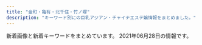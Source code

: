 ```yaml
---
title: "金町・亀有・北千住・竹ノ塚"
description: "キーワード別にの巨乳アジアン・チャイナエステ嬢情報をまとめました。"
---
```


新着画像と新着キーワードをまとめています。
2021年06月28日の情報です。

<DmmAffiliateIns />
<KeywordTable
  shops={
    [
    {
        "station": "\u5343\u4f4f\u5927\u6a4b\u99c5",
        "keywords": {
            "D": 12,
            "E": 6
        },
        "name": "\u30d0\u30e9\u306e\u7a7a\u9593",
        "url": "https://s-esthe.biz/",
        "img_links": [
            "https://s-esthe.biz/wp-content/uploads/2019/06/23456hito.jpg",
            "https://s-esthe.biz/wp-content/themes/este/img/4.jpg",
            "https://s-esthe.biz/wp-content/themes/este/img/top-img02.png",
            "https://s-esthe.biz/wp-content/themes/este/img/call.png",
            "https://s-esthe.biz/wp-content/uploads/2019/06/345678hito.jpg",
            "https://s-esthe.biz/wp-content/uploads/2021/05/211nss.jpg",
            "https://s-esthe.biz/wp-content/themes/este/img/tel_footer.png",
            "https://s-esthe.biz/wp-content/themes/este/img/3.jpg",
            "https://s-esthe.biz/wp-content/themes/este/img/top-img01b.png",
            "https://s-esthe.biz/wp-content/uploads/2019/06/47567uhito.jpg",
            "https://s-esthe.biz/wp-content/uploads/2019/06/651hito.jpg",
            "https://s-esthe.biz/wp-content/themes/este/img/top-img01a.png",
            "https://s-esthe.biz/wp-content/themes/este/img/tel_header.png",
            "https://s-esthe.biz/wp-content/themes/este/img/1.jpg",
            "https://s-esthe.biz/wp-content/themes/este/img/2.jpg"
        ]
    },
    {
        "station": "JR\u91d1\u753a\u99c5\u5317\u53e3",
        "img_links": [
            "http://urara.tyo.cm/photos/sites/5/2020/07/2020072904152581.jpg",
            "http://urara.tyo.cm/images/slider02.png",
            "http://urara.tyo.cm/images/slider03.png",
            "http://urara.tyo.cm/photos/sites/5/2020/08/2020082101302071.jpg",
            "http://urara.tyo.cm/photos/sites/5/2021/02/2021021804210413.jpg",
            "http://urara.tyo.cm/photos/sites/5/2020/07/2020072904152344.jpg",
            "http://urara.tyo.cm/images/bg_infotit.png",
            "http://urara.tyo.cm/images/link_nav01.png",
            "http://urara.tyo.cm/photos/sites/5/2020/07/2020072904152474.jpg",
            "http://urara.tyo.cm/images/link_nav05.png",
            "http://urara.tyo.cm/photos/sites/5/2021/06/2021060107130435.jpg",
            "http://urara.tyo.cm/images/top.png",
            "http://urara.tyo.cm/images/link_nav03.png",
            "http://urara.tyo.cm/photos/sites/5/2021/06/2021060107130367.jpg",
            "http://urara.tyo.cm/photos/sites/5/2020/11/2020112706272440.jpg",
            "http://urara.tyo.cm/images/link_nav06.png",
            "http://urara.tyo.cm/images/link_nav02.png",
            "http://urara.tyo.cm/images/tit_staff01.png",
            "http://urara.tyo.cm/images/ico02.png",
            "http://urara.tyo.cm/images/link_nav04.png",
            "http://urara.tyo.cm/images/tit_info01.png",
            "http://urara.tyo.cm/photos/sites/5/2021/06/2021062205032288.jpg",
            "http://urara.tyo.cm/photos/sites/5/2020/07/2020072904152438.jpg",
            "http://urara.tyo.cm/images/pagetop.png",
            "http://urara.tyo.cm/photos/sites/5/2020/09/2020091508111353.jpg",
            "http://urara.tyo.cm/images/slider01.png",
            "http://urara.tyo.cm/images/tit_info02.png",
            "http://urara.tyo.cm/images/tit_staff02.png"
        ],
        "keywords": {
            "84": 13,
            "87": 13,
            "86": 52,
            "85": 52,
            "83": 13,
            "D": 143
        },
        "name": "\u9e97",
        "url": "http://urara.tyo.cm/"
    },
    {
        "name": "\u82b1\u306e\u604b",
        "keywords": {},
        "url": "http://bananokoi.ies.bz/",
        "station": "\u7dbe\u702c\u99c5\u6771\u53e3",
        "img_links": []
    },
    {
        "img_links": [
            "http://angela.esjp.xyz/girl/2.jpg",
            "http://angela.esjp.xyz/images/newsbg.png",
            "http://angela.esjp.xyz/girl/3.jpg",
            "http://angela.esjp.xyz/images/roomimg/photo02.jpg",
            "http://angela.esjp.xyz/girl/6.jpg",
            "http://angela.esjp.xyz/girl/5.jpg",
            "http://angela.esjp.xyz/images/staff_bg.png",
            "http://angela.esjp.xyz/girl/4.jpg",
            "http://angela.esjp.xyz/images/tel_footer.png",
            "http://angela.esjp.xyz/girl/1.jpg",
            "http://angela.esjp.xyz/images/pickup_line.png",
            "http://angela.esjp.xyz/images/roomimg/photo01.jpg",
            "http://angela.esjp.xyz/images/topbg.jpg",
            "http://angela.esjp.xyz/images/nophotos.jpg",
            "http://angela.esjp.xyz/images/mobile_bg.png"
        ],
        "station": "\u7dbe\u702c\u99c5\u6771\u53e3",
        "url": "http://angela.esjp.xyz/",
        "keywords": {},
        "name": "Angela \u30a2\u30f3\u30b8\u30a7\u30e9"
    },
    {
        "keywords": {},
        "url": "https://white.tyo.cm/",
        "img_links": [],
        "station": "JR\u4e80\u6709\u99c5\u5317\u53e3",
        "name": "W\u30fb\u30db\u30ef\u30a4\u30c8"
    },
    {
        "img_links": [
            "http://seifukulure.esnavi.work/nei3.jpg",
            "http://seifukulure.esnavi.work/2/uploadimg/1623199012.jpeg",
            "http://seifukulure.esnavi.work/staff1.jpg",
            "http://seifukulure.esnavi.work/nei5.jpg",
            "http://seifukulure.esnavi.work/6.jpg",
            "http://seifukulure.esnavi.work/2/uploadimg/1623199572.jpeg",
            "http://seifukulure.esnavi.work/2/uploadimg/1623199126.jpeg",
            "http://seifukulure.esnavi.work/2.png",
            "http://seifukulure.esnavi.work/2/uploadimg/1623198856.jpeg",
            "http://seifukulure.esnavi.work/s_massage.png",
            "http://seifukulure.esnavi.work/massage1.png",
            "http://seifukulure.esnavi.work/s_staff.png",
            "http://seifukulure.esnavi.work/2/uploadimg/1623198943.jpeg",
            "http://seifukulure.esnavi.work/int2.png",
            "http://seifukulure.esnavi.work/2/uploadimg/1623199286.jpeg",
            "http://seifukulure.esnavi.work/top.png",
            "http://seifukulure.esnavi.work/nei_bj3.jpg",
            "http://seifukulure.esnavi.work/news.png",
            "http://seifukulure.esnavi.work/2/uploadimg/1623199458.jpeg",
            "http://seifukulure.esnavi.work/1.png",
            "http://seifukulure.esnavi.work/biaoti.jpg"
        ],
        "name": "\u5236\u670d\u306e\u8a98\u60d1",
        "url": "http://seifukulure.esnavi.work/",
        "station": "JR\u5317\u5343\u4f4f\u99c5\u897f\u53e3",
        "keywords": {
            "86": 1,
            "85": 2,
            "89": 1,
            "88": 1,
            "90": 2
        }
    },
    {
        "img_links": [
            "http://www.kenyoku.work/images/b1.jpg",
            "http://www.kenyoku.work/images/2.jpg",
            "http://www.kenyoku.work/images/b2.jpg",
            "http://www.kenyoku.work/img/ami1.jpg",
            "http://www.kenyoku.work/images/info.png",
            "http://www.kenyoku.work/images/interior_t.jpg",
            "http://www.kenyoku.work/images/sys.jpg",
            "http://www.kenyoku.work/images/head.jpg",
            "http://www.kenyoku.work/img/miki1.jpg",
            "http://www.kenyoku.work/images/int2.png",
            "http://www.kenyoku.work/images/news.jpg",
            "http://www.kenyoku.work/images/3.jpg",
            "http://www.kenyoku.work/images/4.jpg",
            "http://www.kenyoku.work/img/risa1.jpg",
            "http://www.kenyoku.work/images/int1.png",
            "http://www.kenyoku.work/images/mobile.jpg",
            "http://www.kenyoku.work/img/hana1.jpg",
            "http://www.kenyoku.work/images/staff_t.jpg",
            "http://www.kenyoku.work/images/1.jpg",
            "http://www.kenyoku.work/images/s1.png"
        ],
        "keywords": {},
        "station": "JR\u91d1\u753a\u99c5\u5317\u53e3",
        "url": "http://www.kenyoku.work/",
        "name": "\u5065\u6b32"
    },
    {
        "name": "heart Peace \uff5e\u30cf\u30fc\u30c8\u30d4\u30fc\u30b9\uff5e",
        "img_links": [],
        "keywords": {},
        "url": "https://heart-peace.business.site/",
        "station": "\u7dbe\u702c\u99c5"
    },
    {
        "img_links": [
            "http://www.relax-miyabi.com/img/top-h5R2.jpg",
            "http://www.relax-miyabi.com/img/bnr-01_off.jpg",
            "http://www.relax-miyabi.com/img/glo_01_off.jpg",
            "http://www.relax-miyabi.com/img/slider/2.jpg",
            "http://www.relax-miyabi.com/files/019-03.jpg",
            "http://www.relax-miyabi.com/img/slider/3.jpg",
            "http://www.relax-miyabi.com/img/footer-top_off.jpg",
            "http://www.relax-miyabi.com/files/019-02.jpg",
            "http://www.relax-miyabi.com/files/019.jpg",
            "http://www.relax-miyabi.com/img/glo_05_off.jpg",
            "http://www.relax-miyabi.com/files/014.jpg",
            "http://www.relax-miyabi.com/img/icon_tel.png",
            "http://www.relax-miyabi.com/img/glo_02_off.jpg",
            "http://www.relax-miyabi.com/img/top-course2_off.jpg",
            "http://www.relax-miyabi.com/files/014-02.jpg",
            "http://www.relax-miyabi.com/img/bnr-02_off.jpg",
            "http://www.relax-miyabi.com/img/glo_03_off.jpg",
            "http://www.relax-miyabi.com/img/top-h5R.jpg",
            "http://www.relax-miyabi.com/img/top-course_off.jpg",
            "http://www.relax-miyabi.com/img/slider/1.jpg",
            "http://www.relax-miyabi.com/img/h4-top.jpg",
            "http://www.relax-miyabi.com/files/014-03.jpg",
            "http://www.relax-miyabi.com/img/glo_04_off.jpg",
            "http://www.relax-miyabi.com/img/glo_06_off.jpg"
        ],
        "name": "\u96c5",
        "station": "\u4e94\u53cd\u91ce\u99c5",
        "url": "http://www.relax-miyabi.com/",
        "keywords": {
            "86": 3,
            "D": 6,
            "88": 3
        }
    },
    {
        "keywords": {
            "87": 3,
            "86": 3
        },
        "station": "\u7af9\u30ce\u585a\u99c5\u6771\u53e3",
        "img_links": [
            "http://esthe-aroma.xyz/images/clear.png",
            "http://esthe-aroma.xyz/images/header3.png",
            "http://esthe-aroma.xyz/images/home.png",
            "http://esthe-aroma.xyz/images/blog_002.png",
            "http://esthe-aroma.xyz/images/home_002.png",
            "http://esthe-aroma.xyz/images/acc1.jpg",
            "http://esthe-aroma.xyz/images/friend.png",
            "http://esthe-aroma.xyz/images/info.png",
            "http://esthe-aroma.xyz/images/staff.png",
            "http://esthe-aroma.xyz/images/esthe3.jpg",
            "http://esthe-aroma.xyz/images/gallery.png",
            "http://esthe-aroma.xyz/images/esthe1.jpg",
            "http://esthe-aroma.xyz/images/acc.jpg",
            "http://esthe-aroma.xyz/images/link.png",
            "http://esthe-aroma.xyz/images/esthe2.jpg",
            "http://esthe-aroma.xyz/images/main1.jpg",
            "http://esthe-aroma.xyz/images/cg02.jpg",
            "http://esthe-aroma.xyz/images/cg01.jpg",
            "http://esthe-aroma.xyz/images/main-sp.jpg"
        ],
        "name": "\u5927\u5bb6\u65cf",
        "url": "http://esthe-aroma.xyz/"
    },
    {
        "keywords": {},
        "station": "JR\u4e80\u6709\u99c5\u5317\u53e3",
        "img_links": [],
        "url": "http://manzoku666.ests.jp/",
        "name": "\u82b1\u6d77"
    },
    {
        "url": "http://koi.rankuens.com/",
        "keywords": {
            "86": 2,
            "D": 5,
            "87": 1,
            "88": 1,
            "E": 1,
            "89": 2
        },
        "station": "JR\u4e80\u6709\u99c5\u5357\u53e3",
        "img_links": [
            "http://koi.rankuens.com/css/top004.jpg",
            "http://koi.rankuens.com/css/nav/nav02.jpg",
            "http://koi.rankuens.com/css/top00000001.jpg",
            "http://koi.rankuens.com/css/staff/staff11-b.jpg",
            "http://koi.rankuens.com/css/staff/staff08.jpg",
            "http://koi.rankuens.com/css/staff/staff00006.jpg",
            "http://koi.rankuens.com/css/left.jpg",
            "http://koi.rankuens.com/css/nav/nav01.jpg",
            "http://koi.rankuens.com/css/staff/staff12-a.jpg",
            "http://koi.rankuens.com/css/staff/staff09.jpg",
            "http://koi.rankuens.com/css/head03.jpg",
            "http://koi.rankuens.com/css/nav/nav05.jpg",
            "http://koi.rankuens.com/css/staff/staff000005.jpg",
            "http://koi.rankuens.com/css/nav/nav06.jpg",
            "http://koi.rankuens.com/css/nav/nav03.jpg",
            "http://koi.rankuens.com/css/nav/nav04.jpg",
            "http://koi.rankuens.com/css/staff/staff11-a.jpg",
            "http://koi.rankuens.com/css/right.jpg",
            "http://koi.rankuens.com/css/top005.jpg"
        ],
        "name": "\u604b\u4eba\u697d\u5712"
    },
    {
        "name": "\u30b5\u30e9\u30f3",
        "keywords": {},
        "url": "http://kenkohouse.com/",
        "station": "JR\u4e80\u6709\u99c5\u5317\u53e3",
        "img_links": []
    },
    {
        "keywords": {},
        "name": "\u7652\u3057\u306e\u5bb6",
        "station": "JR\u4e80\u6709\u99c5\u5317\u53e3",
        "img_links": [
            "http://www.maria0228.com/img/3.jpg",
            "http://www.maria0228.com/img/erika.jpg",
            "http://www.maria0228.com/img/aya.jpg",
            "http://www.maria0228.com/img/5.jpg",
            "http://www.maria0228.com/img/nana.jpg",
            "http://www.maria0228.com/img/mina.jpg",
            "http://www.maria0228.com/img/ayumi.jpg",
            "http://www.maria0228.com/img/6.jpg",
            "http://www.maria0228.com/img/4.jpg",
            "http://www.maria0228.com/img/2.jpg",
            "http://www.maria0228.com/img/7.jpg",
            "http://www.maria0228.com/img/1.jpg",
            "http://www.maria0228.com/img/danni.jpg",
            "http://www.maria0228.com/img/yuri.jpg"
        ],
        "url": "http://www.maria0228.com/"
    },
    {
        "img_links": [
            "http://kenkounoie-umejima.este88.com/gals/akane1.jpg",
            "http://kenkounoie-umejima.este88.com/images/acc4.jpg",
            "http://kenkounoie-umejima.este88.com/images/acc2.jpg",
            "http://kenkounoie-umejima.este88.com/images/img3.jpg",
            "http://kenkounoie-umejima.este88.com/images/qr.jpg",
            "http://kenkounoie-umejima.este88.com/images/img1.jpg",
            "http://kenkounoie-umejima.este88.com/gals/rika1.jpg",
            "http://kenkounoie-umejima.este88.com/images/img2.jpg",
            "http://kenkounoie-umejima.este88.com/images/acc3.jpg",
            "http://kenkounoie-umejima.este88.com/gals/ai1.jpg",
            "http://kenkounoie-umejima.este88.com/images/img4.jpg",
            "http://kenkounoie-umejima.este88.com/gals/mimi1.jpg",
            "http://kenkounoie-umejima.este88.com/images/acc1.jpg",
            "http://kenkounoie-umejima.este88.com/i/sp02.jpg",
            "http://kenkounoie-umejima.este88.com/images/info.png",
            "http://kenkounoie-umejima.este88.com/images/acc5.jpg",
            "http://kenkounoie-umejima.este88.com/gals/kiki1.jpg",
            "http://kenkounoie-umejima.este88.com/gals/risa1.jpg",
            "http://kenkounoie-umejima.este88.com/gals/emi1.jpg"
        ],
        "name": "\u5065\u5eb7\u306e\u5bb6",
        "url": "http://kenkounoie-umejima.este88.com/",
        "keywords": {},
        "station": "\u6885\u5cf6\u99c5"
    },
    {
        "name": "\u541b\u5b89",
        "station": "\u5800\u5207\u83d6\u84b2\u5712\u99c5",
        "url": "https://kungangm.jimdofree.com/",
        "img_links": [
            "https://image.jimcdn.com/app/cms/image/transf/dimension=1080x1024:format=jpg/path/s491738307dab8ed0/image/ie54739bfe4411825/version/1621849495/image.jpg",
            "https://image.jimcdn.com/app/cms/image/transf/none/path/s491738307dab8ed0/image/iba7a970dbc047ea1/version/1622963325/image.jpg",
            "https://image.jimcdn.com/app/cms/image/transf/dimension=960x1024:format=jpg/path/s491738307dab8ed0/image/i8114f4be25f79eef/version/1622963495/image.jpg",
            "https://image.jimcdn.com/app/cms/image/transf/dimension=210x1024:format=jpg/path/s491738307dab8ed0/image/i16322469d316d7dd/version/1622963544/image.jpg",
            "https://image.jimcdn.com/app/cms/image/transf/dimension=1080x1024:format=jpg/path/s491738307dab8ed0/image/i0ab0a1b77accb1c7/version/1622889641/image.jpg",
            "https://image.jimcdn.com/app/cms/image/transf/none/path/s491738307dab8ed0/image/i5806f8c0fbbca598/version/1417614009/image.jpg"
        ],
        "keywords": {}
    },
    {
        "station": "JR\u91d1\u753a\u99c5\u5317\u53e3",
        "keywords": {
            "90": 5,
            "82": 5,
            "F": 5,
            "83": 5,
            "D": 10,
            "C": 16,
            "85": 5
        },
        "name": "\u7652\u3057\u306e\u8594\u8587",
        "url": "http://iyasinobara.oks.bz/",
        "img_links": [
            "http://iyasinobara.oks.bz/images/top.jpg",
            "http://iyasinobara.oks.bz/photos/sites/36/2021/06/2021061008395550.jpg",
            "http://iyasinobara.oks.bz/photos/sites/36/2021/03/2021030303232197.jpg",
            "http://iyasinobara.oks.bz/images/mobile.jpg",
            "http://iyasinobara.oks.bz/images/room2.jpg",
            "http://iyasinobara.oks.bz/photos/sites/36/2020/02/2020021401252254.jpg",
            "http://iyasinobara.oks.bz/images/room4.jpg",
            "http://iyasinobara.oks.bz/images/s_news.jpg",
            "http://iyasinobara.oks.bz/images/room3.jpg",
            "http://iyasinobara.oks.bz/images/room1.jpg",
            "http://iyasinobara.oks.bz/images/s_staff.jpg",
            "http://iyasinobara.oks.bz/photos/sites/36/2020/11/2020112101523963.jpg",
            "http://iyasinobara.oks.bz/images/s_shedule.jpg"
        ]
    },
    {
        "img_links": [
            "http://ningyo-hime.com/staffPhoto/b20201212112712.jpg",
            "http://ningyo-hime.com/staffPhoto/b20200626161755.jpg",
            "http://ningyo-hime.com/images/gallery1.png",
            "http://ningyo-hime.com/staffPhoto/s20201212104914.jpg",
            "http://ningyo-hime.com/staffPhoto/b20200905132814.jpg",
            "http://ningyo-hime.com/images/mobile.jpg",
            "http://ningyo-hime.com/js/sliderLine/slide_next.png",
            "http://ningyo-hime.com/images/returnBtn.png",
            "http://ningyo-hime.com/staffPhoto/b20200707192550.jpg",
            "http://ningyo-hime.com/staffPhoto/s20201101082513.jpg",
            "http://ningyo-hime.com/js/sliderLine/slide_prev.png",
            "http://ningyo-hime.com/staffPhoto/s20201212112712.jpg",
            "http://ningyo-hime.com/staffPhoto/s20191003141511.jpg",
            "http://ningyo-hime.com/uploadfiles/Image/campaignNingyoHimeCom2.jpg",
            "http://ningyo-hime.com/staffPhoto/s20201230174356.jpg",
            "http://ningyo-hime.com/staffPhoto/b20201212104914.jpg",
            "http://ningyo-hime.com/images/slider1/01.jpg",
            "http://ningyo-hime.com/staffPhoto/s20200630134438.jpg",
            "http://ningyo-hime.com/staffPhoto/b20201101082513.jpg",
            "http://ningyo-hime.com/staffPhoto/b20191003141511.jpg",
            "http://ningyo-hime.com/staffPhoto/s20200626161755.jpg",
            "http://ningyo-hime.com/staffPhoto/b20200630134438.jpg",
            "http://ningyo-hime.com/staffPhoto/s20200707192550.jpg",
            "http://ningyo-hime.com/staffPhoto/s20200905132814.jpg",
            "http://ningyo-hime.com/images/slider1/03.jpg",
            "http://ningyo-hime.com/staffPhoto/b20201230174356.jpg"
        ],
        "station": "\u7dbe\u702c\u99c5\u6771\u53e3",
        "keywords": {
            "D": 5,
            "84": 1,
            "C": 2
        },
        "url": "http://ningyo-hime.com/",
        "name": "\u4eba\u9b5a\u59eb"
    },
    {
        "keywords": {
            "E": 2,
            "86": 1,
            "C": 1,
            "88": 3,
            "F": 1,
            "85": 2,
            "83": 1,
            "D": 3
        },
        "station": "JR\u4e80\u6709\u99c5\u5357\u53e3",
        "url": "https://renren.tyo.cm/",
        "img_links": [
            "https://renren.tyo.cm/images/link_nav01.jpg",
            "https://renren.tyo.cm/images/tit_link.png",
            "https://renren.tyo.cm/images/acc1.jpg",
            "https://renren.tyo.cm/images/acc5.jpg",
            "https://renren.tyo.cm/images/link_nav03.jpg",
            "https://renren.tyo.cm/photos/sites/41/2021/05/2021052004155822.jpg",
            "https://renren.tyo.cm/images/end.png",
            "https://renren.tyo.cm/images/staff02.png",
            "https://renren.tyo.cm/images/side_tel.jpg",
            "https://renren.tyo.cm/images/staff01.png",
            "https://renren.tyo.cm/photos/sites/41/2021/05/202105200415347.jpg",
            "https://renren.tyo.cm/photos/sites/41/2021/05/2021052004155498.jpg",
            "https://renren.tyo.cm/photos/sites/41/2021/05/2021052004154611.jpg",
            "https://renren.tyo.cm/images/tit_new.png",
            "https://renren.tyo.cm/photos/sites/41/2021/05/2021052004154256.jpg",
            "https://renren.tyo.cm/images/acc2.jpg",
            "https://renren.tyo.cm/images/sp_top.png",
            "https://renren.tyo.cm/photos/sites/41/2021/05/2021052004155091.jpg",
            "https://renren.tyo.cm/images/link_nav02.jpg",
            "https://renren.tyo.cm/images/link_nav04.jpg",
            "https://renren.tyo.cm/images/acc6.jpg",
            "https://renren.tyo.cm/images/acc4.jpg",
            "https://renren.tyo.cm/images/acc3.jpg",
            "https://renren.tyo.cm/images/link_nav05.jpg",
            "https://renren.tyo.cm/images/top.png",
            "https://renren.tyo.cm/images/link_nav06.jpg",
            "https://renren.tyo.cm/photos/sites/41/2021/05/2021052004153875.jpg",
            "https://renren.tyo.cm/images/side_mobile.jpg",
            "https://renren.tyo.cm/images/tit_pick.png"
        ],
        "name": "Aroma RenRen"
    },
    {
        "url": "http://youfirstesthe.com/",
        "station": "\u7dbe\u702c\u99c5\u6771\u53e3",
        "keywords": {
            "G": 5,
            "\u30bb\u30af\u30b7\u30fc": 6
        },
        "img_links": [
            "http://youfirstesthe.com/upload/girl/img03/img1_0016.jpg",
            "http://youfirstesthe.com/upload/girl/img02/img1_0021.jpg",
            "http://youfirstesthe.com/images/top/pickup_box.png",
            "http://youfirstesthe.com/images/top/ranking02.png",
            "http://youfirstesthe.com/upload/girl/img03/img2_0029.jpg",
            "http://youfirstesthe.com/upload/girl/img03/img1_0021.jpg",
            "http://youfirstesthe.com/upload/girl/img03/img2_0020.jpg",
            "http://youfirstesthe.com/upload/girl/img03/img5_0008.jpg",
            "http://youfirstesthe.com/upload/girl/img03/img1_0026.jpg",
            "http://youfirstesthe.com/upload/girl/img02/img1_0020.jpg",
            "http://youfirstesthe.com/upload/girl/img03/img1_0020.jpg",
            "http://youfirstesthe.com/images/top/list_btn.png",
            "http://youfirstesthe.com/upload/girl/img02/img1_0026.jpg",
            "http://youfirstesthe.com/upload/girl/img03/img1_0008.jpg",
            "http://youfirstesthe.com/images/top/news.png",
            "http://youfirstesthe.com/upload/girl/img02/img1_0003.jpg",
            "http://youfirstesthe.com/upload/board/img_1601452249.jpg",
            "http://youfirstesthe.com/upload/girl/img03/img2_0014.jpg",
            "http://youfirstesthe.com/upload/girl/img03/img1_0028.jpg",
            "http://youfirstesthe.com/upload/girl/img02/img1_0028.jpg",
            "http://youfirstesthe.com/upload/girl/img03/img2_0003.jpg",
            "http://youfirstesthe.com/upload/girl/img02/img1_0016.jpg",
            "http://youfirstesthe.com/upload/girl/img03/img3_0007.jpg",
            "http://youfirstesthe.com/upload/girl/img03/img3_0003.jpg",
            "http://youfirstesthe.com/upload/girl/img02/img1_0008.jpg",
            "http://youfirstesthe.com/upload/board/img_1616074473.jpg",
            "http://youfirstesthe.com/upload/girl/img02/img1_0019.jpg",
            "http://youfirstesthe.com/images/top/ranking01.png",
            "http://youfirstesthe.com/upload/girl/img02/img1_0015.jpg",
            "http://youfirstesthe.com/upload/girl/img03/img2_0016.jpg",
            "http://youfirstesthe.com/upload/girl/img03/img3_0008.jpg",
            "http://youfirstesthe.com/upload/girl/img03/img2_0028.jpg",
            "http://youfirstesthe.com/upload/girl/img03/img1_0015.jpg",
            "http://youfirstesthe.com/upload/girl/img03/img1_0003.jpg",
            "http://youfirstesthe.com/upload/girl/img03/img1_0019.jpg",
            "http://youfirstesthe.com/upload/board/img_1600470945.jpg",
            "http://youfirstesthe.com/images/common/tel.png",
            "http://youfirstesthe.com/upload/girl/img03/img4_0008.jpg",
            "http://youfirstesthe.com/upload/board/img_1555924960.jpg",
            "http://youfirstesthe.com/upload/board/img_1558501433.jpg",
            "http://youfirstesthe.com/upload/girl/img02/img1_0007.jpg",
            "http://youfirstesthe.com/upload/girl/img03/img1_0014.jpg",
            "http://youfirstesthe.com/upload/girl/img02/img1_0014.jpg",
            "http://youfirstesthe.com/upload/girl/img03/img1_0007.jpg",
            "http://youfirstesthe.com/upload/girl/img03/img1_0004.jpg",
            "http://youfirstesthe.com/upload/girl/img03/img1_0029.jpg",
            "http://youfirstesthe.com/images/common/main_txt_corona.jpg",
            "http://youfirstesthe.com/upload/girl/img02/img1_0029.jpg",
            "http://youfirstesthe.com/upload/girl/img02/img1_0027.jpg",
            "http://youfirstesthe.com/upload/board/img_1616074420.jpg",
            "http://youfirstesthe.com/upload/girl/img03/img2_0007.jpg",
            "http://youfirstesthe.com/upload/girl/img02/img1_0004.jpg",
            "http://youfirstesthe.com/upload/girl/img03/img2_0008.jpg",
            "http://youfirstesthe.com/upload/girl/img03/img3_0020.jpg",
            "http://youfirstesthe.com/upload/girl/img03/img1_0027.jpg",
            "http://youfirstesthe.com/upload/girl/img03/img4_0007.jpg",
            "http://youfirstesthe.com/upload/girl/img03/img2_0019.jpg",
            "http://youfirstesthe.com/images/top/ranking03.png"
        ],
        "name": "You First*\u30e6\u30fc\u30d5\u30a1\u30fc\u30b9\u30c8"
    },
    {
        "img_links": [
            "http://spring02.est888.com/css/staff/staff04-a.png",
            "http://spring02.est888.com/css/staff/staff09-a.png",
            "http://spring02.est888.com/css/staff/staff01-b.png",
            "http://spring02.est888.com/css/staff/staff11-b.png",
            "http://spring02.est888.com/css/staff/staff008-b.png",
            "http://spring02.est888.com/css/staff/staff11-a.png",
            "http://spring02.est888.com/css/staff/staff04.png",
            "http://spring02.est888.com/css/staff/staff01-a.png",
            "http://spring02.est888.com/css/staff/staff010.png",
            "http://spring02.est888.com/css/staff/staff12.png",
            "http://spring02.est888.com/css/staff/staff11.png",
            "http://spring02.est888.com/css/staff/staff09.png",
            "http://spring02.est888.com/css/staff/staff01.png",
            "http://spring02.est888.com/css/nav/nav-002.png",
            "http://spring02.est888.com/css/tel.png",
            "http://spring02.est888.com/css/staff/staff09-b.png",
            "http://spring02.est888.com/css/top04.png",
            "http://spring02.est888.com/css/staff/staff005.png",
            "http://spring02.est888.com/css/staff/staff005-a.png",
            "http://spring02.est888.com/css/staff/staff04-b.png",
            "http://spring02.est888.com/css/staff/staff12-b.png",
            "http://spring02.est888.com/css/osusume01.png",
            "http://spring02.est888.com/css/staff/staff005-b.png",
            "http://spring02.est888.com/css/nav/nav-004.png",
            "http://spring02.est888.com/css/staff/staff003-b.png",
            "http://spring02.est888.com/css/staff/staff03.png",
            "http://spring02.est888.com/css/staff/staff010-b.png",
            "http://spring02.est888.com/css/staff/staff12-a.png",
            "http://spring02.est888.com/css/nav/nav-001.png",
            "http://spring02.est888.com/css/staff/staff010-a.png",
            "http://spring02.est888.com/css/nav/nav-003.png",
            "http://spring02.est888.com/css/top01.png",
            "http://spring02.est888.com/css/staff/staff0008.png",
            "http://spring02.est888.com/css/nav/nav-006.png",
            "http://spring02.est888.com/css/staff/staff03-a.png",
            "http://spring02.est888.com/css/top003.png",
            "http://spring02.est888.com/css/top02-left.png",
            "http://spring02.est888.com/css/nav/nav-005.png"
        ],
        "keywords": {
            "G": 1,
            "85": 3,
            "84": 1,
            "E": 2,
            "C": 4,
            "89": 1,
            "91": 1,
            "90": 3
        },
        "name": "Spring-\u30b9\u30d7\u30ea\u30f3\u30b0-",
        "url": "http://spring02.est888.com/",
        "station": "\u7dbe\u702c\u99c5\u897f\u53e3"
    },
    {
        "station": "JR\u4e80\u6709\u99c5\u5317\u53e3",
        "img_links": [
            "http://www.luckystar.esturl.com/files/003-02.jpg",
            "http://www.luckystar.esturl.com/files/008-02.jpg",
            "http://www.luckystar.esturl.com/files/007-02.jpg",
            "http://www.luckystar.esturl.com/files/001-03.jpg",
            "http://www.luckystar.esturl.com/files/008.jpg",
            "http://www.luckystar.esturl.com/files/006-02.jpg",
            "http://www.luckystar.esturl.com/files/005-02.jpg",
            "http://www.luckystar.esturl.com/files/003-03.jpg",
            "http://www.luckystar.esturl.com/img/btn_blog.png",
            "http://www.luckystar.esturl.com/files/006.jpg",
            "http://www.luckystar.esturl.com/img/pickup.jpg",
            "http://www.luckystar.esturl.com/img/ttl_news.png",
            "http://www.luckystar.esturl.com/files/007.jpg",
            "http://www.luckystar.esturl.com/files/007-03.jpg",
            "http://www.luckystar.esturl.com/files/001.jpg",
            "http://www.luckystar.esturl.com/images/slider/3.jpg",
            "http://www.luckystar.esturl.com/img/ttl_info.png",
            "http://www.luckystar.esturl.com/files/002-03.jpg",
            "http://www.luckystar.esturl.com/images/slider/1.jpg",
            "http://www.luckystar.esturl.com/files/002-02.jpg",
            "http://www.luckystar.esturl.com/img/tel.png",
            "http://www.luckystar.esturl.com/files/005-03.jpg",
            "http://www.luckystar.esturl.com/files/003.jpg",
            "http://www.luckystar.esturl.com/images/slider/2.jpg",
            "http://www.luckystar.esturl.com/files/002.jpg",
            "http://www.luckystar.esturl.com/files/006-03.jpg",
            "http://www.luckystar.esturl.com/files/008-03.jpg",
            "http://www.luckystar.esturl.com/files/001-02.jpg",
            "http://www.luckystar.esturl.com/img/goback.jpg",
            "http://www.luckystar.esturl.com/files/005.jpg"
        ],
        "keywords": {
            "86": 4,
            "D": 14,
            "C": 14,
            "87": 10
        },
        "name": "\u30e9\u30c3\u30ad\u30fc\u30b9\u30bf\u30fc",
        "url": "http://www.luckystar.esturl.com/"
    },
    {
        "keywords": {
            "E": 2,
            "D": 1
        },
        "station": "\u5317\u5343\u4f4f\u99c5\u6771\u53e3",
        "img_links": [
            "https://moon-love.info/staffPhoto/s20200711151214.jpg",
            "https://moon-love.info/js/sliderLine/slide_prev.png",
            "https://moon-love.info/images/slider1/01.jpg",
            "https://moon-love.info/staffPhoto/b20200711151214.jpg",
            "https://moon-love.info/images/noImg.jpg",
            "https://moon-love.info/staffPhoto/s20200527170611.jpg",
            "https://moon-love.info/uploadfiles/images/campaignIyasiHealCom.jpg",
            "https://moon-love.info/staffPhoto/b20200527170611.jpg",
            "https://moon-love.info/images/slider1/03.jpg",
            "https://moon-love.info/images/slider1/02.jpg",
            "https://moon-love.info/images/gallery1.png",
            "https://moon-love.info/images/mobile.jpg",
            "https://moon-love.info/images/returnBtn.png",
            "https://moon-love.info/js/sliderLine/slide_next.png",
            "https://moon-love.info/uploadfiles/Image/image.png"
        ],
        "url": "https://moon-love.info/",
        "name": "\u6cc9\u30fb\u3044\u305a\u307f"
    },
    {
        "station": "JR\u4e80\u6709\u99c5\u5317\u53e3",
        "name": "BODY RESORT",
        "url": "http://massage-esthe.red/",
        "keywords": {
            "C": 2,
            "D": 20,
            "86": 32
        },
        "img_links": [
            "http://massage-esthe.red/images/an_2_02.jpg",
            "http://massage-esthe.red/images/qr.jpg",
            "http://massage-esthe.red/images/staff_images/sta3.jpg",
            "http://massage-esthe.red/images/slider/slide1.png",
            "http://massage-esthe.red/images/slider/slide3.png",
            "http://massage-esthe.red/images/fbb.jpg",
            "http://massage-esthe.red/images/staff_images/sta6.jpg",
            "http://massage-esthe.red/images/slider/slide2.png",
            "http://massage-esthe.red/images/an_4_01.jpg",
            "http://massage-esthe.red/images/staff_images/sta5.jpg",
            "http://massage-esthe.red/images/slider/slide2s.png",
            "http://massage-esthe.red/images/slider/slide3s.png",
            "http://massage-esthe.red/images/r7.jpg",
            "http://massage-esthe.red/images/staff_images/st1.jpg",
            "http://massage-esthe.red/images/an_5_02.jpg",
            "http://massage-esthe.red/images/an_5_01.jpg",
            "http://massage-esthe.red/images/staff_images/sl.png",
            "http://massage-esthe.red/images/staff_images/sta7.jpg",
            "http://massage-esthe.red/images/staff_images/st5.jpg",
            "http://massage-esthe.red/images/an_6_01.jpg",
            "http://massage-esthe.red/images/slider/slide5.png",
            "http://massage-esthe.red/images/an_6_02.jpg",
            "http://massage-esthe.red/images/an_1_02.jpg",
            "http://massage-esthe.red/images/staff_images/sta9.jpg",
            "http://massage-esthe.red/images/slider/slide5s.png",
            "http://massage-esthe.red/images/staff_images/st7.jpg",
            "http://massage-esthe.red/images/slider/slide4s.png",
            "http://massage-esthe.red/images/an_4_02.jpg",
            "http://massage-esthe.red/images/an_3_01.jpg",
            "http://massage-esthe.red/images/e.jpg",
            "http://massage-esthe.red/images/staff_images/st4.jpg",
            "http://massage-esthe.red/images/slider/slide1s.png",
            "http://massage-esthe.red/images/staff_images/st6.jpg",
            "http://massage-esthe.red/images/staff_images/st3.jpg",
            "http://massage-esthe.red/images/staff_images/st9.jpg",
            "http://massage-esthe.red/images/index-2.jpg",
            "http://massage-esthe.red/images/an_3_02.jpg",
            "http://massage-esthe.red/images/staff_images/sta1.jpg",
            "http://massage-esthe.red/images/r2.jpg",
            "http://massage-esthe.red/images/staff_images/sta2.jpg",
            "http://massage-esthe.red/images/an_1_01.jpg",
            "http://massage-esthe.red/images/r6.jpg",
            "http://massage-esthe.red/images/staff_images/st2.jpg",
            "http://massage-esthe.red/images/index-1.jpg",
            "http://massage-esthe.red/images/an_2_01.jpg",
            "http://massage-esthe.red/images/r3.jpg",
            "http://massage-esthe.red/images/r5.jpg",
            "http://massage-esthe.red/images/r4.jpg",
            "http://massage-esthe.red/images/line1.jpg",
            "http://massage-esthe.red/images/line.jpg",
            "http://massage-esthe.red/images/slider/slide4.png",
            "http://massage-esthe.red/images/no.png",
            "http://massage-esthe.red/images/staff_images/sta4.jpg"
        ]
    },
    {
        "name": "\u611b",
        "url": "http://ayase-ai.jpest.net/",
        "station": "\u7dbe\u702c\u99c5\u6771\u53e3",
        "img_links": [
            "http://ayase-ai.jpest.net/uploads//sites/33/2020/11/g2.jpg",
            "http://ayase-ai.jpest.net/uploads//sites/33/2020/12/ss.png",
            "http://ayase-ai.jpest.net/uploads//sites/33/2020/11/m-top02-1.jpg",
            "http://ayase-ai.jpest.net/uploads//sites/33/2020/11/g6.jpg",
            "http://ayase-ai.jpest.net/uploads//sites/33/2021/04/g1.jpg",
            "http://ayase-ai.jpest.net/uploads//sites/33/2020/12/r2-1.png",
            "http://ayase-ai.jpest.net/uploads//sites/33/2020/12/r3-1.png",
            "http://ayase-ai.jpest.net/uploads//sites/33/2020/12/r4-1.png",
            "http://ayase-ai.jpest.net/uploads//sites/33/2020/12/main_bottom.png",
            "http://ayase-ai.jpest.net/uploads//sites/33/2020/12/shishu-2.png",
            "http://ayase-ai.jpest.net/uploads//sites/33/2020/11/g3-225x300.jpg",
            "http://ayase-ai.jpest.net/uploads//sites/33/2021/01/g1.jpg",
            "http://ayase-ai.jpest.net/uploads//sites/33/2020/11/g4.jpg",
            "http://ayase-ai.jpest.net/uploads//sites/33/2020/11/g1.jpg",
            "http://ayase-ai.jpest.net/uploads//sites/33/2020/11/g5-225x300.jpg",
            "http://ayase-ai.jpest.net/uploads//sites/33/2020/12/main_top-1.png",
            "http://ayase-ai.jpest.net/uploads//sites/33/2020/12/main_bottom-1.png",
            "http://ayase-ai.jpest.net/uploads//sites/33/2020/11/g3.jpg",
            "http://ayase-ai.jpest.net/uploads//sites/33/2020/11/g1-225x300.jpg",
            "http://ayase-ai.jpest.net/uploads//sites/33/2020/12/r1.png",
            "http://ayase-ai.jpest.net/uploads//sites/33/2021/04/g1-225x300.jpg",
            "http://ayase-ai.jpest.net/uploads//sites/33/2020/12/re.jpg",
            "http://ayase-ai.jpest.net/uploads//sites/33/2020/11/g4-225x300.jpg",
            "http://ayase-ai.jpest.net/uploads//sites/33/2021/01/g1-225x300.jpg",
            "http://ayase-ai.jpest.net/uploads//sites/33/2020/11/g5.jpg",
            "http://ayase-ai.jpest.net/uploads//sites/33/2020/11/g6-225x300.jpg",
            "http://ayase-ai.jpest.net/uploads//sites/33/2020/12/mobile-1.jpg",
            "http://ayase-ai.jpest.net/uploads//sites/33/2020/11/g2-225x300.jpg",
            "http://ayase-ai.jpest.net/uploads//sites/33/2020/12/ma01-1.jpg",
            "http://ayase-ai.jpest.net/uploads//sites/33/2020/12/main_top.png"
        ],
        "keywords": {}
    },
    {
        "url": "http://www.hi-msg.com/tulip/",
        "img_links": [],
        "station": "JR\u5357\u5343\u4f4f\u99c5\u5357\u53e3",
        "name": "Tulip\uff5e\u30c1\u30e5\u30fc\u30ea\u30c3\u30d7",
        "keywords": {}
    },
    {
        "station": "JR\u4e80\u6709\u99c5\u5357\u53e3",
        "name": "Arzt spa\u30fb\u30a2\u30eb\u30c4\u30b9\u30d1",
        "keywords": {
            "86": 2,
            "90": 2,
            "87": 2,
            "88": 4,
            "D": 8,
            "E": 6,
            "83": 4
        },
        "url": "https://arzt-spa.iest.info/",
        "img_links": [
            "https://arzt-spa.iest.info/images/staff_line.jpg",
            "https://arzt-spa.iest.info/images/acc6.jpg",
            "https://arzt-spa.iest.info/images/news.jpg",
            "https://arzt-spa.iest.info/photos/sites/8/2021/05/2021052003571283.jpg",
            "https://arzt-spa.iest.info/photos/sites/8/2021/04/2021042909585676.jpg",
            "https://arzt-spa.iest.info/photos/sites/8/2021/04/202104290958056.jpg",
            "https://arzt-spa.iest.info/images/bjs3.jpg",
            "https://arzt-spa.iest.info/photos/sites/8/2021/05/2021052003571253.jpg",
            "https://arzt-spa.iest.info/images/line1.jpg",
            "https://arzt-spa.iest.info/images/acc1.jpg",
            "https://arzt-spa.iest.info/images/mobile.jpg",
            "https://arzt-spa.iest.info/images/staff0.jpg",
            "https://arzt-spa.iest.info/images/pick.jpg",
            "https://arzt-spa.iest.info/images/acc5.jpg",
            "https://arzt-spa.iest.info/images/link_line.jpg",
            "https://arzt-spa.iest.info/images/acc3.jpg",
            "https://arzt-spa.iest.info/photos/sites/8/2021/05/2021052102074914.jpg",
            "https://arzt-spa.iest.info/images/end.jpg",
            "https://arzt-spa.iest.info/photos/sites/8/2021/05/2021051108091387.jpg",
            "https://arzt-spa.iest.info/images/acc2.jpg",
            "https://arzt-spa.iest.info/images/top.jpg",
            "https://arzt-spa.iest.info/images/acc4.jpg",
            "https://arzt-spa.iest.info/photos/sites/8/2021/05/2021052102083831.jpg",
            "https://arzt-spa.iest.info/images/girl_bt.jpg"
        ]
    },
    {
        "keywords": {
            "89": 1,
            "D": 1,
            "87": 2,
            "C": 2
        },
        "img_links": [
            "http://raku.est888.com/css/nav/nav-002.jpg",
            "http://raku.est888.com/css/nav/nav-006.jpg",
            "http://raku.est888.com/css/staff/staff00001-a.png",
            "http://raku.est888.com/css/nav/nav-005.jpg",
            "http://raku.est888.com/css/staff/staff0002-a.png",
            "http://raku.est888.com/css/tel.png",
            "http://raku.est888.com/css/top02-left.png",
            "http://raku.est888.com/css/staff/staff01-a.png",
            "http://raku.est888.com/css/osusume001.jpg",
            "http://raku.est888.com/css/cam00001.jpg",
            "http://raku.est888.com/css/nav/nav-003.jpg",
            "http://raku.est888.com/css/nav/nav-001.jpg",
            "http://raku.est888.com/css/nav/nav-004.jpg"
        ],
        "url": "http://raku.est888.com/",
        "station": "JR\u91d1\u753a\u99c5\u5317\u53e3",
        "name": "\u697d"
    },
    {
        "url": "http://esthe-aroma.biz/",
        "img_links": [
            "http://esthe-aroma.biz/img/syst.jpg",
            "http://esthe-aroma.biz/img/cg101.jpg",
            "http://esthe-aroma.biz/img/m06.jpg",
            "http://esthe-aroma.biz/img/cg05.jpg",
            "http://esthe-aroma.biz/img/m02a.jpg",
            "http://esthe-aroma.biz/img/m03a.jpg",
            "http://esthe-aroma.biz/img/m01.jpg",
            "http://esthe-aroma.biz/img/cg01.jpg",
            "http://esthe-aroma.biz/img/m05a.jpg",
            "http://esthe-aroma.biz/img/stal.jpg",
            "http://esthe-aroma.biz/img/fla01.jpg",
            "http://esthe-aroma.biz/img/cg021.jpg",
            "http://esthe-aroma.biz/img/cg011.jpg",
            "http://esthe-aroma.biz/img/tr02.jpg",
            "http://esthe-aroma.biz/img/fla03.jpg",
            "http://esthe-aroma.biz/img/m05.jpg",
            "http://esthe-aroma.biz/img/m02.jpg",
            "http://esthe-aroma.biz/img/cg02.jpg",
            "http://esthe-aroma.biz/img/cg10.jpg",
            "http://esthe-aroma.biz/img/cg09.jpg",
            "http://esthe-aroma.biz/img/ff.jpg",
            "http://esthe-aroma.biz/img/acct.jpg",
            "http://esthe-aroma.biz/img/m04.jpg",
            "http://esthe-aroma.biz/img/m03.jpg",
            "http://esthe-aroma.biz/img/cg06.jpg",
            "http://esthe-aroma.biz/img/cg04.jpg",
            "http://esthe-aroma.biz/img/no.png",
            "http://esthe-aroma.biz/img/cg07.jpg",
            "http://esthe-aroma.biz/img/cg03.jpg",
            "http://esthe-aroma.biz/img/cg041.jpg",
            "http://esthe-aroma.biz/img/m01a.jpg",
            "http://esthe-aroma.biz/img/fla02.jpg",
            "http://esthe-aroma.biz/img/tr01.jpg",
            "http://esthe-aroma.biz/img/top.jpg"
        ],
        "keywords": {
            "86": 14,
            "D": 18,
            "88": 4
        },
        "station": "JR\u91d1\u753a\u99c5\u5317\u53e3",
        "name": "Sakura"
    },
    {
        "url": "http://www.yurikago-massage.work/",
        "img_links": [
            "http://www.yurikago-massage.work/img/st8.jpg",
            "http://www.yurikago-massage.work/img/st9.jpg",
            "http://www.yurikago-massage.work/img/sta11.jpg",
            "http://www.yurikago-massage.work/img/botton.jpg",
            "http://www.yurikago-massage.work/img/sta13.jpg",
            "http://www.yurikago-massage.work/img/sta9.jpg",
            "http://www.yurikago-massage.work/img/st11.jpg",
            "http://www.yurikago-massage.work/img/mo.png",
            "http://www.yurikago-massage.work/img/st09.jpg",
            "http://www.yurikago-massage.work/img/sta7.jpg",
            "http://www.yurikago-massage.work/img/sta8.jpg",
            "http://www.yurikago-massage.work/img/sta6.jpg",
            "http://www.yurikago-massage.work/img/st7.jpg",
            "http://www.yurikago-massage.work/img/nos.jpg",
            "http://www.yurikago-massage.work/img/fla-1.jpg",
            "http://www.yurikago-massage.work/img/st6.jpg",
            "http://www.yurikago-massage.work/img/sta12.jpg",
            "http://www.yurikago-massage.work/img/st10.jpg",
            "http://www.yurikago-massage.work/img/sta10.jpg",
            "http://www.yurikago-massage.work/img/st12.jpg",
            "http://www.yurikago-massage.work/img/fla-2.jpg",
            "http://www.yurikago-massage.work/img/st13.jpg"
        ],
        "keywords": {
            "E": 4,
            "F": 4,
            "85": 8,
            "C": 15,
            "D": 14,
            "86": 6,
            "88": 4,
            "87": 4
        },
        "name": "\u3086\u308a\u304b\u3054",
        "station": "JR\u91d1\u753a\u99c5\u5317\u53e3"
    },
    {
        "img_links": [
            "http://kokoroan.jps.cm/images/ser5.jpg",
            "http://kokoroan.jps.cm/images/bj3.jpg",
            "http://kokoroan.jps.cm/photos/sites/31/2021/04/2021041913212424.jpg",
            "http://kokoroan.jps.cm/images/mobile2.jpg",
            "http://kokoroan.jps.cm/images/room4.jpg",
            "http://kokoroan.jps.cm/images/room2.jpg",
            "http://kokoroan.jps.cm/photos/sites/31/2021/03/2021032316250291.jpg",
            "http://kokoroan.jps.cm/photos/sites/31/2021/03/2021032316410890.jpg",
            "http://kokoroan.jps.cm/images/end.jpg",
            "http://kokoroan.jps.cm/images/mobile.jpg",
            "http://kokoroan.jps.cm/images/ser2.jpg",
            "http://kokoroan.jps.cm/images/staff_line.jpg",
            "http://kokoroan.jps.cm/images/room3.jpg",
            "http://kokoroan.jps.cm/images/ser1.jpg",
            "http://kokoroan.jps.cm/photos/sites/31/2021/04/2021041913212572.jpg",
            "http://kokoroan.jps.cm/images/girl-z1.jpg",
            "http://kokoroan.jps.cm/images/top.jpg",
            "http://kokoroan.jps.cm/images/girl-z2.jpg",
            "http://kokoroan.jps.cm/images/ser4.jpg",
            "http://kokoroan.jps.cm/images/service_line.jpg",
            "http://kokoroan.jps.cm/photos/sites/31/2021/03/2021032515025450.jpg",
            "http://kokoroan.jps.cm/images/ser3.jpg",
            "http://kokoroan.jps.cm/photos/sites/31/2021/03/2021032515024847.jpg",
            "http://kokoroan.jps.cm/images/room1.jpg"
        ],
        "station": "\u7af9\u30ce\u585a\u99c5\u6771\u53e3",
        "name": "\u5922\u306e\u5bb6",
        "keywords": {
            "87": 1,
            "D": 3,
            "C": 11,
            "86": 2
        },
        "url": "http://kokoroan.jps.cm/"
    },
    {
        "name": "\u685c",
        "img_links": [
            "https://besteste.com/staffPhoto/b20210617134759.jpg",
            "https://besteste.com/staffPhoto/s20210617135051.jpg",
            "https://besteste.com/staffPhoto/s20210617134705.jpg",
            "https://besteste.com/staffPhoto/b20210206174329.jpg",
            "https://besteste.com/images/mobile.jpg",
            "https://besteste.com/images/slider1/01.jpg",
            "https://besteste.com/staffPhoto/s20210617134943.jpg",
            "https://besteste.com/staffPhoto/b20210617134705.jpg",
            "https://besteste.com/staffPhoto/b20210206174451.jpg",
            "https://besteste.com/staffPhoto/b20210617135141.jpg",
            "https://besteste.com/staffPhoto/b20210617134529.jpg",
            "https://besteste.com/staffPhoto/b20210206174033.jpg",
            "https://besteste.com/staffPhoto/s20210617135141.jpg",
            "https://besteste.com/images/returnBtn.png",
            "https://besteste.com/staffPhoto/b20210617134905.jpg",
            "https://besteste.com/js/sliderLine/slide_prev.png",
            "https://besteste.com/staffPhoto/b20210206174605.jpg",
            "https://besteste.com/staffPhoto/s20210617134529.jpg",
            "https://besteste.com/staffPhoto/b20210617134943.jpg",
            "https://besteste.com/staffPhoto/b20210617135051.jpg",
            "https://besteste.com/js/sliderLine/slide_next.png",
            "https://besteste.com/staffPhoto/b20210206174200.jpg",
            "https://besteste.com/images/slider1/03.jpg",
            "https://besteste.com/staffPhoto/s20210617134759.jpg",
            "https://besteste.com/staffPhoto/s20210617134905.jpg"
        ],
        "station": "JR\u4e80\u6709\u99c5\u5317\u53e3",
        "keywords": {
            "C": 1,
            "D": 1,
            "86": 1
        },
        "url": "https://besteste.com/"
    },
    {
        "name": "Amor-\u30a2\u30e2\u30fc\u30eb-",
        "station": "\u6885\u5cf6\u99c5",
        "keywords": {},
        "img_links": [
            "http://relax-esthe.tokyo/css/m-top-right04.jpg",
            "http://relax-esthe.tokyo/css/staff/staff01.png",
            "http://relax-esthe.tokyo/css/m-left.jpg",
            "http://relax-esthe.tokyo/css/top-left01.jpg",
            "http://relax-esthe.tokyo/css/staff/staff05.png",
            "http://relax-esthe.tokyo/css/m-right.jpg",
            "http://relax-esthe.tokyo/css/m-top-right03.jpg",
            "http://relax-esthe.tokyo/css/m-head1.jpg",
            "http://relax-esthe.tokyo/css/staff/staff03.png",
            "http://relax-esthe.tokyo/images/call.png",
            "http://relax-esthe.tokyo/css/m-yejiao.jpg",
            "http://relax-esthe.tokyo/css/m-top02.jpg",
            "http://relax-esthe.tokyo/css/staff/staff02.png",
            "http://relax-esthe.tokyo/css/m-top-right02.jpg",
            "http://relax-esthe.tokyo/css/staff/staff09.png",
            "http://relax-esthe.tokyo/css/m-top-right01.jpg",
            "http://relax-esthe.tokyo/css/staff/staff07.png"
        ],
        "url": "http://relax-esthe.tokyo/"
    },
    {
        "img_links": [],
        "keywords": {},
        "url": "http://iris.este.work/",
        "station": "JR\u5317\u5343\u4f4f\u99c5\u6771\u53e3",
        "name": "IRIS \uff5e\u30a2\u30a4\u30ea\u30b9\uff5e"
    },
    {
        "img_links": [
            "http://spring.est888.com/css/staff/staff012-a.png",
            "http://spring.est888.com/css/staff/staff004-b.png",
            "http://spring.est888.com/css/staff/staff0010-b.png",
            "http://spring.est888.com/css/staff/staff012-b.png",
            "http://spring.est888.com/css/top0000000003.jpg",
            "http://spring.est888.com/css/staff/staff16-b.png",
            "http://spring.est888.com/css/staff/staff11-b.png",
            "http://spring.est888.com/css/staff/staff16-a.png",
            "http://spring.est888.com/css/staff/staff001-b.png",
            "http://spring.est888.com/css/staff/staff001.png",
            "http://spring.est888.com/css/nav/nav-005.png",
            "http://spring.est888.com/css/staff/staff001-a.png",
            "http://spring.est888.com/css/nav/nav-002.png",
            "http://spring.est888.com/css/staff/staff17-a.png",
            "http://spring.est888.com/css/staff/staff16.png",
            "http://spring.est888.com/css/staff/staff14-a.png",
            "http://spring.est888.com/css/top001.png",
            "http://spring.est888.com/css/nav/nav-004.png",
            "http://spring.est888.com/css/nav/nav-006.png",
            "http://spring.est888.com/css/staff/staff11.png",
            "http://spring.est888.com/css/staff/staff14-b.png",
            "http://spring.est888.com/css/staff/staff012.png",
            "http://spring.est888.com/css/staff/staff0005-b.png",
            "http://spring.est888.com/css/nav/nav-003.png",
            "http://spring.est888.com/css/staff/staff17-b.png",
            "http://spring.est888.com/css/staff/staff17.png",
            "http://spring.est888.com/css/staff/staff004-a.png",
            "http://spring.est888.com/css/tel.png",
            "http://spring.est888.com/css/staff/staff13.png",
            "http://spring.est888.com/css/staff/staff0005.png",
            "http://spring.est888.com/css/staff/staff004.png",
            "http://spring.est888.com/css/staff/staff0005-a.png",
            "http://spring.est888.com/css/staff/staff14.png",
            "http://spring.est888.com/css/staff/staff010.png",
            "http://spring.est888.com/css/nav/nav-001.png",
            "http://spring.est888.com/css/staff/staff11-a.png",
            "http://spring.est888.com/css/staff/staff010-a.png",
            "http://spring.est888.com/css/staff/staff13-a.png"
        ],
        "url": "http://spring.est888.com/",
        "keywords": {
            "84": 1,
            "E": 1,
            "C": 3,
            "90": 5,
            "D": 3,
            "85": 2,
            "91": 1,
            "89": 1
        },
        "station": "JR\u91d1\u753a\u99c5\u5317\u53e3",
        "name": "Spring \uff5e\u30b9\u30d7\u30ea\u30f3\u30b0\uff5e"
    },
    {
        "station": "\u7dbe\u702c\u99c5\u897f\u53e3",
        "name": "Angel",
        "url": "http://e-luxury.work/",
        "keywords": {},
        "img_links": [
            "http://e-luxury.work/images/int1.jpg",
            "http://e-luxury.work/img/mimi1.jpg",
            "http://e-luxury.work/images/head.jpg",
            "http://e-luxury.work/images/ta.jpg",
            "http://e-luxury.work/images/7.jpg",
            "http://e-luxury.work/images/2.jpg",
            "http://e-luxury.work/images/4.jpg",
            "http://e-luxury.work/images/interior_t.jpg",
            "http://e-luxury.work/images/6.jpg",
            "http://e-luxury.work/images/sys.jpg",
            "http://e-luxury.work/img/momoka1.jpg",
            "http://e-luxury.work/images/5.jpg",
            "http://e-luxury.work/images/news.jpg",
            "http://e-luxury.work/images/3.jpg",
            "http://e-luxury.work/images/mobile.jpg",
            "http://e-luxury.work/img/yuki1.jpg",
            "http://e-luxury.work/images/tel.jpg",
            "http://e-luxury.work/images/staff_t.jpg",
            "http://e-luxury.work/img/eri1.jpg",
            "http://e-luxury.work/images/int2.jpg",
            "http://e-luxury.work/img/kayo1.jpg",
            "http://e-luxury.work/images/b1.jpg",
            "http://e-luxury.work/images/tt.jpg",
            "http://e-luxury.work/img/kayo2.jpg",
            "http://e-luxury.work/images/1.jpg",
            "http://e-luxury.work/img/minami1.jpg",
            "http://e-luxury.work/img/mina1.jpg"
        ]
    },
    {
        "keywords": {
            "87": 18,
            "85": 36,
            "G": 38,
            "86": 18,
            "91": 18,
            "C": 2,
            "E": 58,
            "D": 56,
            "88": 36,
            "92": 18
        },
        "name": "Plaisir\u30fb\u30d7\u30ec\u30b8\u30fc\u30eb",
        "img_links": [
            "https://bright.xyz.mn/photos/sites/10/2020/08/2020081003373131.jpg",
            "https://bright.xyz.mn/photos/sites/10/2021/05/2021052101453282-308x411.jpg",
            "https://bright.xyz.mn/photos/sites/10/2021/05/202105210145508-308x411.jpg",
            "https://bright.xyz.mn/photos/sites/10/2020/08/2020081003373252.jpg",
            "https://bright.xyz.mn/images/mobile.jpg",
            "https://bright.xyz.mn/images/s_face.jpg",
            "https://bright.xyz.mn/images/new.jpg",
            "https://bright.xyz.mn/images/news_bj3.jpg",
            "https://bright.xyz.mn/images/s_pick.png",
            "https://bright.xyz.mn/photos/sites/10/2020/07/202007261153576.jpg",
            "https://bright.xyz.mn/photos/sites/10/2021/05/2021052101403735-308x411.jpg",
            "https://bright.xyz.mn/photos/sites/10/2020/07/2020072611535558.jpg",
            "https://bright.xyz.mn/images/s_news.jpg",
            "https://bright.xyz.mn/images/staff_bj3.jpg",
            "https://bright.xyz.mn/images/top.png",
            "https://bright.xyz.mn/images/s_therapist.jpg",
            "https://bright.xyz.mn/photos/sites/10/2021/05/202105210145508.jpg",
            "https://bright.xyz.mn/photos/sites/10/2021/05/2021052003325366.jpg",
            "https://bright.xyz.mn/images/s_link.jpg",
            "https://bright.xyz.mn/images/line.png",
            "https://bright.xyz.mn/images/2.jpg",
            "https://bright.xyz.mn/images/1.jpg",
            "https://bright.xyz.mn/photos/sites/10/2021/05/2021052101403735.jpg",
            "https://bright.xyz.mn/photos/sites/10/2020/07/2020072612030016.jpg",
            "https://bright.xyz.mn/photos/sites/10/2021/05/2021052101451231.jpg",
            "https://bright.xyz.mn/images/end.png",
            "https://bright.xyz.mn/photos/sites/10/2021/05/2021052101453282.jpg",
            "https://bright.xyz.mn/photos/sites/10/2020/01/2020010607464468.jpg"
        ],
        "url": "https://bright.xyz.mn/",
        "station": "JR\u4e80\u6709\u99c5\u5357\u53e3"
    },
    {
        "name": "\u7e01",
        "img_links": [
            "http://rakuen.ies.fun/photos/sites/40/2021/05/2021053105040766.jpg",
            "http://rakuen.ies.fun/photos/sites/40/2021/05/2021053105040853.jpg",
            "http://rakuen.ies.fun/images/room1.jpg",
            "http://rakuen.ies.fun/images/mobile.jpg",
            "http://rakuen.ies.fun/images/info.jpg",
            "http://rakuen.ies.fun/images/room2.jpg",
            "http://rakuen.ies.fun/images/room3.jpg",
            "http://rakuen.ies.fun/images/s_link.png",
            "http://rakuen.ies.fun/images/s_staff.png",
            "http://rakuen.ies.fun/images/tel.jpg",
            "http://rakuen.ies.fun/images/info2.jpg",
            "http://rakuen.ies.fun/photos/sites/40/2021/05/2021053105040675.jpg",
            "http://rakuen.ies.fun/images/room4.jpg",
            "http://rakuen.ies.fun/images/s3.jpg",
            "http://rakuen.ies.fun/images/s_news.jpg",
            "http://rakuen.ies.fun/photos/sites/40/2021/05/2021053105040626.jpg"
        ],
        "keywords": {
            "D": 20,
            "87": 5,
            "85": 10,
            "83": 5
        },
        "station": "\u897f\u65b0\u4e95\u99c5\u897f\u53e3",
        "url": "http://rakuen.ies.fun/"
    },
    {
        "img_links": [
            "http://aroma-heal.com/img/sysetc.png",
            "http://aroma-heal.com/img/sys3.png",
            "http://aroma-heal.com/img/add.jpg",
            "http://aroma-heal.com/img/paypay.png",
            "http://aroma-heal.com/img/tit.jpg",
            "http://aroma-heal.com/img/sys2.png",
            "http://aroma-heal.com/img/t-r.jpg",
            "http://aroma-heal.com/img/sys4.png",
            "http://aroma-heal.com/img/t-a.jpg",
            "http://aroma-heal.com/img/adrs.jpg",
            "http://aroma-heal.com/img/t-s.jpg",
            "http://aroma-heal.com/staff/yuki/01.jpg",
            "http://aroma-heal.com/img/pc.jpg",
            "http://aroma-heal.com/img/pic.jpg",
            "http://aroma-heal.com/img/info.jpg",
            "http://aroma-heal.com/img/cam.jpg",
            "http://aroma-heal.com/img/botton.jpg",
            "http://aroma-heal.com/img/tel.jpg",
            "http://aroma-heal.com/img/sys1.png",
            "http://aroma-heal.com/img/t-t.jpg",
            "http://aroma-heal.com/staff/mimi/01.jpg",
            "http://aroma-heal.com/staff/aoi/01.jpg",
            "http://aroma-heal.com/img/t-o.jpg"
        ],
        "name": "\u7f8e\u5802",
        "url": "http://aroma-heal.com/",
        "station": "JR\u5317\u5343\u4f4f\u99c5\u6771\u53e3",
        "keywords": {}
    },
    {
        "station": "JR\u91d1\u753a\u99c5\u5317\u53e3",
        "img_links": [
            "https://lush.jpn.vin/images/room4.jpg",
            "https://lush.jpn.vin/images/room2.jpg",
            "https://lush.jpn.vin/photos/sites/6/2021/01/2021012905303514.jpg",
            "https://lush.jpn.vin/images/lb.png",
            "https://lush.jpn.vin/images/side_mobile.png",
            "https://lush.jpn.vin/images/border-bottom.png",
            "https://lush.jpn.vin/photos/sites/6/2021/02/2021021804400223.jpg",
            "https://lush.jpn.vin/photos/sites/6/2021/05/202105260132415.jpg",
            "https://lush.jpn.vin/images/end.jpg",
            "https://lush.jpn.vin/images/rb.png",
            "https://lush.jpn.vin/photos/sites/6/2021/01/2021011906135643.jpg",
            "https://lush.jpn.vin/images/tit_news.png",
            "https://lush.jpn.vin/photos/sites/6/2020/12/2020121402082025.jpg",
            "https://lush.jpn.vin/photos/sites/6/2020/12/2020121402091934.jpg",
            "https://lush.jpn.vin/images/top.png",
            "https://lush.jpn.vin/photos/sites/6/2020/12/2020121402072787.jpg",
            "https://lush.jpn.vin/images/tit_staff.jpg",
            "https://lush.jpn.vin/images/room3.jpg",
            "https://lush.jpn.vin/photos/sites/6/2020/12/202012140206371.jpg",
            "https://lush.jpn.vin/images/tit_pick.jpg",
            "https://lush.jpn.vin/images/bg_comend.jpg",
            "https://lush.jpn.vin/images/girl.png",
            "https://lush.jpn.vin/images/room1.jpg"
        ],
        "url": "https://lush.jpn.vin/",
        "keywords": {
            "C": 15,
            "90": 9,
            "89": 9,
            "88": 9,
            "85": 9,
            "86": 27,
            "87": 9,
            "D": 36
        },
        "name": "\u30e9\u30c3\u30b7\u30e5"
    },
    {
        "img_links": [
            "http://esthe-massage.pink/images/cg2.jpg",
            "http://esthe-massage.pink/images/cg1.jpg",
            "http://esthe-massage.pink/images/top.png",
            "http://esthe-massage.pink/images/mobile1.jpg",
            "http://esthe-massage.pink/sp/images/teline.png",
            "http://esthe-massage.pink/sp/images/cg7.jpg",
            "http://esthe-massage.pink/images/newface.jpg",
            "http://esthe-massage.pink/sp/images/cg9.jpg",
            "http://esthe-massage.pink/sp/images/tel.png",
            "http://esthe-massage.pink/sp/images/cg3.jpg",
            "http://esthe-massage.pink/sp/images/cg6.jpg",
            "http://esthe-massage.pink/sp/images/cg1.jpg",
            "http://esthe-massage.pink/images/pick.jpg",
            "http://esthe-massage.pink/images/cg3.jpg",
            "http://esthe-massage.pink/images/news.jpg",
            "http://esthe-massage.pink/images/cg9.jpg",
            "http://esthe-massage.pink/images/tb1.png",
            "http://esthe-massage.pink/images/cg6.jpg",
            "http://esthe-massage.pink/images/compaign.jpg",
            "http://esthe-massage.pink/images/bb.png",
            "http://esthe-massage.pink/images/staff_s.jpg",
            "http://esthe-massage.pink/images/mobile.jpg",
            "http://esthe-massage.pink/sp/images/cg2.jpg",
            "http://esthe-massage.pink/sp/images/top-img01.png",
            "http://esthe-massage.pink/sp/images/telb.png",
            "http://esthe-massage.pink/images/tb.png",
            "http://esthe-massage.pink/images/line2.jpg",
            "http://esthe-massage.pink/images/line.jpg",
            "http://esthe-massage.pink/images/end3.png",
            "http://esthe-massage.pink/images/cg7.jpg",
            "http://esthe-massage.pink/images/aboutus.jpg",
            "http://esthe-massage.pink/images/staff_tit.jpg"
        ],
        "station": "JR\u91d1\u753a\u99c5\u5317\u53e3",
        "name": "\u96c5",
        "url": "http://esthe-massage.pink/",
        "keywords": {
            "D": 6
        }
    }
]
}
/>
<DmmAffiliateScript />
